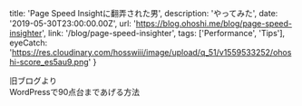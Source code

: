   title: 'Page Speed Insightに翻弄された男',
  description:
    'やってみた',
  date: '2019-05-30T23:00:00.00Z',
  url: 'https://blog.ohoshi.me/blog/page-speed-insighter',
  link: '/blog/page-speed-insighter',
  tags: ['Performance', 'Tips'],
  eyeCatch: 'https://res.cloudinary.com/hosswiii/image/upload/q_51/v1559533252/ohoshi-score_es5au9.png'
}

旧ブログより  
WordPressで90点台まであげる方法